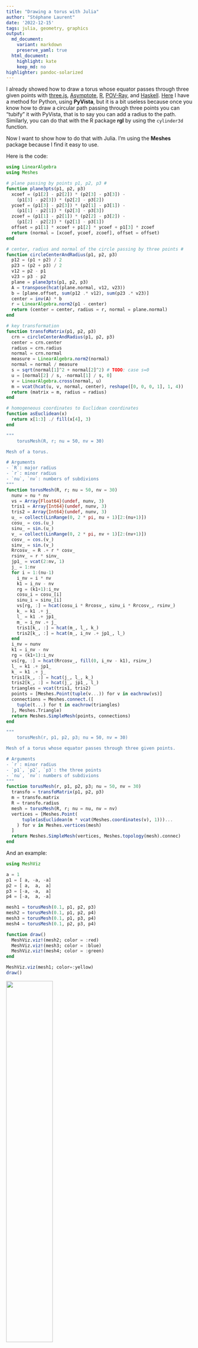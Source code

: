 ```yaml
---
title: "Drawing a torus with Julia"
author: "Stéphane Laurent"
date: '2022-12-15'
tags: julia, geometry, graphics
output:
  md_document:
    variant: markdown
    preserve_yaml: true
  html_document:
    highlight: kate
    keep_md: no
highlighter: pandoc-solarized
---
```


I already showed how to draw a torus whose equator passes through three 
given points with 
[three.js](https://laustep.github.io/stlahblog/posts/threejsTorus.html), 
[Asymptote](https://gist.github.com/stla/f461877b9426df53d2db2d18db93a2e6), 
[R](https://laustep.github.io/stlahblog/posts/rglTorus.html), 
[POV-Ray](https://laustep.github.io/stlahblog/posts/povrayTorus.html), 
and [Haskell](https://laustep.github.io/stlahblog/posts/HaskellTorus.html). 
[Here](https://github.com/stla/PyTorusThreePoints) I have a method for 
Python, using **PyVista**, but it is a bit useless because once you know how 
to draw a circular path passing through three points you can "tubify" it 
with PyVista, that is to say you can add a radius to the path. Similarly, 
you can do that with the R package **rgl** by using the `cylinder3d` function.

Now I want to show how to do that with Julia. I'm using the **Meshes** package 
because I find it easy to use.

Here is the code:

```julia
using LinearAlgebra
using Meshes

# plane passing by points p1, p2, p3 #
function plane3pts(p1, p2, p3)
  xcoef = (p1[2] - p2[2]) * (p2[3] - p3[3]) - 
    (p1[3] - p2[3]) * (p2[2] - p3[2])
  ycoef = (p1[3] - p2[3]) * (p2[1] - p3[1]) - 
    (p1[1] - p2[1]) * (p2[3] - p3[3])
  zcoef = (p1[1] - p2[1]) * (p2[2] - p3[2]) - 
    (p1[2] - p2[2]) * (p2[1] - p3[1])
  offset = p1[1] * xcoef + p1[2] * ycoef + p1[3] * zcoef
  return (normal = [xcoef, ycoef, zcoef], offset = offset)
end

# center, radius and normal of the circle passing by three points #
function circleCenterAndRadius(p1, p2, p3)
  p12 = (p1 + p2) / 2
  p23 = (p2 + p3) / 2
  v12 = p2 - p1
  v23 = p3 - p2
  plane = plane3pts(p1, p2, p3)
  A = transpose(hcat(plane.normal, v12, v23))
  b = [plane.offset, sum(p12 .* v12), sum(p23 .* v23)]
  center = inv(A) * b
  r = LinearAlgebra.norm2(p1 - center)
  return (center = center, radius = r, normal = plane.normal)
end

# key transformation
function transfoMatrix(p1, p2, p3)
  crn = circleCenterAndRadius(p1, p2, p3)
  center = crn.center
  radius = crn.radius
  normal = crn.normal
  measure = LinearAlgebra.norm2(normal)
  normal = normal / measure
  s = sqrt(normal[1]^2 + normal[2]^2) # TODO: case s=0
  u = [normal[2] / s, -normal[1] / s, 0]
  v = LinearAlgebra.cross(normal, u)
  m = vcat(hcat(u, v, normal, center), reshape([0, 0, 0, 1], 1, 4))
  return (matrix = m, radius = radius)
end

# homogeneous coordinates to Euclidean coordinates
function asEuclidean(x)
  return x[1:3] ./ fill(x[4], 3)
end

"""
    torusMesh(R, r; nu = 50, nv = 30)

Mesh of a torus.

# Arguments
- `R`: major radius
- `r`: minor radius
- `nu`, `nv`: numbers of subdivions
"""
function torusMesh(R, r; nu = 50, nv = 30)
  nunv = nu * nv
  vs = Array{Float64}(undef, nunv, 3)
  tris1 = Array{Int64}(undef, nunv, 3)
  tris2 = Array{Int64}(undef, nunv, 3)
  u_ = collect(LinRange(0, 2 * pi, nu + 1)[2:(nu+1)])
  cosu_ = cos.(u_)
  sinu_ = sin.(u_)
  v_ = collect(LinRange(0, 2 * pi, nv + 1)[2:(nv+1)])
  cosv_ = cos.(v_)
  sinv_ = sin.(v_)
  Rrcosv_ = R .+ r * cosv_
  rsinv_ = r * sinv_
  jp1_ = vcat(2:nv, 1)
  j_ = 1:nv
  for i = 1:(nu-1)
    i_nv = i * nv
    k1 = i_nv - nv
    rg = (k1+1):i_nv
    cosu_i = cosu_[i]
    sinu_i = sinu_[i]
    vs[rg, :] = hcat(cosu_i * Rrcosv_, sinu_i * Rrcosv_, rsinv_)
    k_ = k1 .+ j_
    l_ = k1 .+ jp1_
    m_ = i_nv .+ j_
    tris1[k_, :] = hcat(m_, l_, k_)
    tris2[k_, :] = hcat(m_, i_nv .+ jp1_, l_)
  end
  i_nv = nunv
  k1 = i_nv - nv
  rg = (k1+1):i_nv
  vs[rg, :] = hcat(Rrcosv_, fill(0, i_nv - k1), rsinv_)
  l_ = k1 .+ jp1_
  k_ = k1 .+ j_
  tris1[k_, :] = hcat(j_, l_, k_)
  tris2[k_, :] = hcat(j_, jp1_, l_)
  triangles = vcat(tris1, tris2)
  points = [Meshes.Point(tuple(v...)) for v in eachrow(vs)]
  connections = Meshes.connect.([
    tuple(t...) for t in eachrow(triangles)
  ], Meshes.Triangle)
  return Meshes.SimpleMesh(points, connections)
end

"""
    torusMesh(r, p1, p2, p3; nu = 50, nv = 30)

Mesh of a torus whose equator passes through three given points.

# Arguments
- `r`: minor radius
- `p1`, `p2`, `p3`: the three points
- `nu`, `nv`: numbers of subdivions
"""
function torusMesh(r, p1, p2, p3; nu = 50, nv = 30)
  transfo = transfoMatrix(p1, p2, p3)
  m = transfo.matrix
  R = transfo.radius
  mesh = torusMesh(R, r; nu = nu, nv = nv)
  vertices = [Meshes.Point(
      tuple(asEuclidean(m * vcat(Meshes.coordinates(v), 1)))...
    ) for v in Meshes.vertices(mesh)
  ]
  return Meshes.SimpleMesh(vertices, Meshes.topology(mesh).connec)
end
```

And an example:

```julia
using MeshViz

a = 1
p1 = [ a, -a, -a]
p2 = [ a,  a,  a]
p3 = [-a, -a,  a]
p4 = [-a,  a, -a]

mesh1 = torusMesh(0.1, p1, p2, p3)
mesh2 = torusMesh(0.1, p1, p2, p4)
mesh3 = torusMesh(0.1, p1, p3, p4)
mesh4 = torusMesh(0.1, p2, p3, p4)

function draw()
  MeshViz.viz!(mesh2; color = :red)
  MeshViz.viz!(mesh3; color = :blue)
  MeshViz.viz!(mesh4; color = :green)
end

MeshViz.viz(mesh1; color=:yellow)
draw()
```

![](./figures/julia_tori.png){width="50%"}